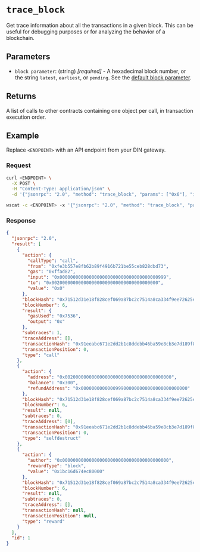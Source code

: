 
# `trace_block`

Get trace information about all the transactions in a given block. This can be useful for debugging purposes or for analyzing the behavior of a blockchain.

## Parameters

- `block parameter`: (string) _[required]_ - A hexadecimal block number, or the string `latest`, `earliest`, or `pending`. See the [default block parameter](https://ethereum.org/en/developers/docs/apis/json-rpc/#default-block).

## Returns

A list of calls to other contracts containing one object per call, in transaction execution order.

## Example

Replace `<ENDPOINT>` with an API endpoint from your DIN gateway.

### Request

<Tabs>
  <TabItem value="curl">

```bash
curl <ENDPOINT> \
  -X POST \
  -H "Content-Type: application/json" \
  -d '{"jsonrpc": "2.0", "method": "trace_block", "params": ["0x6"], "id": 1}'
```

  </TabItem>
  <TabItem value="WSS">

```bash
wscat -c <ENDPOINT> -x '{"jsonrpc": "2.0", "method": "trace_block", "params": ["0x6"], "id": 1}'
```

  </TabItem>
</Tabs>

### Response

<Tabs>
  <TabItem value="JSON">

```json
{
  "jsonrpc": "2.0",
  "result": [
    {
      "action": {
        "callType": "call",
        "from": "0xfe3b557e8fb62b89f4916b721be55ceb828dbd73",
        "gas": "0xffad82",
        "input": "0x0000000000000000000000000000000000000999",
        "to": "0x0020000000000000000000000000000000000000",
        "value": "0x0"
      },
      "blockHash": "0x71512d31e18f828cef069a87bc2c7514a8ca334f9ee72625efdf5cc2d43768dd",
      "blockNumber": 6,
      "result": {
        "gasUsed": "0x7536",
        "output": "0x"
      },
      "subtraces": 1,
      "traceAddress": [],
      "transactionHash": "0x91eeabc671e2dd2b1c8ddebb46ba59e8cb3e7d189f80bcc868a9787728c6e59e",
      "transactionPosition": 0,
      "type": "call"
    },
    {
      "action": {
        "address": "0x0020000000000000000000000000000000000000",
        "balance": "0x300",
        "refundAddress": "0x0000000000000999000000000000000000000000"
      },
      "blockHash": "0x71512d31e18f828cef069a87bc2c7514a8ca334f9ee72625efdf5cc2d43768dd",
      "blockNumber": 6,
      "result": null,
      "subtraces": 0,
      "traceAddress": [0],
      "transactionHash": "0x91eeabc671e2dd2b1c8ddebb46ba59e8cb3e7d189f80bcc868a9787728c6e59e",
      "transactionPosition": 0,
      "type": "selfdestruct"
    },
    {
      "action": {
        "author": "0x0000000000000000000000000000000000000000",
        "rewardType": "block",
        "value": "0x1bc16d674ec80000"
      },
      "blockHash": "0x71512d31e18f828cef069a87bc2c7514a8ca334f9ee72625efdf5cc2d43768dd",
      "blockNumber": 6,
      "result": null,
      "subtraces": 0,
      "traceAddress": [],
      "transactionHash": null,
      "transactionPosition": null,
      "type": "reward"
    }
  ],
  "id": 1
}
```

  </TabItem>
</Tabs>
